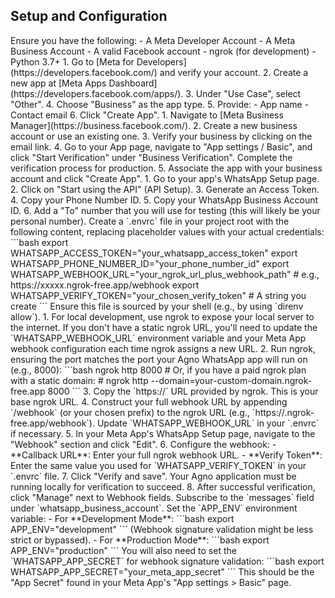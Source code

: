 ## Setup and Configuration
<Steps>

<Step title="Prerequisites">
Ensure you have the following:
- A Meta Developer Account
- A Meta Business Account
- A valid Facebook account
- ngrok (for development)
- Python 3.7+
</Step>

<Step title="Create a Meta App">
1. Go to [Meta for Developers](https://developers.facebook.com/) and verify your account.
2. Create a new app at [Meta Apps Dashboard](https://developers.facebook.com/apps/).
3. Under "Use Case", select "Other".
4. Choose "Business" as the app type.
5. Provide:
    - App name
    - Contact email
6. Click "Create App".
</Step>

<Step title="Set Up a Meta Business Account">
1. Navigate to [Meta Business Manager](https://business.facebook.com/).
2. Create a new business account or use an existing one.
3. Verify your business by clicking on the email link.
4. Go to your App page, navigate to "App settings / Basic", and click "Start Verification" under "Business Verification". Complete the verification process for production.
5. Associate the app with your business account and click "Create App".
</Step>

<Step title="Setup WhatsApp Business API">
1. Go to your app's WhatsApp Setup page.
2. Click on "Start using the API" (API Setup).
3. Generate an Access Token.
4. Copy your Phone Number ID.
5. Copy your WhatsApp Business Account ID.
6. Add a "To" number that you will use for testing (this will likely be your personal number).
</Step>

<Step title="Setup Environment Variables">
Create a `.envrc` file in your project root with the following content, replacing placeholder values with your actual credentials:
```bash
export WHATSAPP_ACCESS_TOKEN="your_whatsapp_access_token"
export WHATSAPP_PHONE_NUMBER_ID="your_phone_number_id"
export WHATSAPP_WEBHOOK_URL="your_ngrok_url_plus_webhook_path" # e.g., https://xxxxx.ngrok-free.app/webhook
export WHATSAPP_VERIFY_TOKEN="your_chosen_verify_token" # A string you create
```
Ensure this file is sourced by your shell (e.g., by using `direnv allow`).
</Step>

<Step title="Setup Webhook with ngrok">
1. For local development, use ngrok to expose your local server to the internet. If you don't have a static ngrok URL, you'll need to update the `WHATSAPP_WEBHOOK_URL` environment variable and your Meta App webhook configuration each time ngrok assigns a new URL.
2. Run ngrok, ensuring the port matches the port your Agno WhatsApp app will run on (e.g., 8000):
   ```bash
   ngrok http 8000
   # Or, if you have a paid ngrok plan with a static domain:
   # ngrok http --domain=your-custom-domain.ngrok-free.app 8000
   ```
3.  Copy the `https://` URL provided by ngrok. This is your base ngrok URL.
4.  Construct your full webhook URL by appending `/webhook` (or your chosen prefix) to the ngrok URL (e.g., `https://<random-string>.ngrok-free.app/webhook`). Update `WHATSAPP_WEBHOOK_URL` in your `.envrc` if necessary.
5.  In your Meta App's WhatsApp Setup page, navigate to the "Webhook" section and click "Edit".
6.  Configure the webhook:
    -   **Callback URL**: Enter your full ngrok webhook URL.
    -   **Verify Token**: Enter the same value you used for `WHATSAPP_VERIFY_TOKEN` in your `.envrc` file.
7.  Click "Verify and save". Your Agno application must be running locally for verification to succeed.
8.  After successful verification, click "Manage" next to Webhook fields. Subscribe to the `messages` field under `whatsapp_business_account`.
</Step>

<Step title="Configure Application Environment">
Set the `APP_ENV` environment variable:
- For **Development Mode**:
  ```bash
  export APP_ENV="development"
  ```
  (Webhook signature validation might be less strict or bypassed).
- For **Production Mode**:
  ```bash
  export APP_ENV="production"
  ```
  You will also need to set the `WHATSAPP_APP_SECRET` for webhook signature validation:
  ```bash
  export WHATSAPP_APP_SECRET="your_meta_app_secret"
  ```
  This should be the "App Secret" found in your Meta App's "App settings > Basic" page.
</Step>

</Steps>